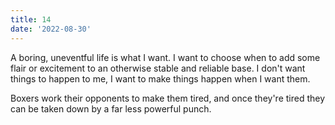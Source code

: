 ```yaml
---
title: 14
date: '2022-08-30'
---
```


A boring, uneventful life is what I want. I want to choose when to add some flair or excitement to an otherwise stable and reliable base. I don't want things to happen to me, I want to make things happen when I want them.

Boxers work their opponents to make them tired, and once they're tired they can be taken down by a far less powerful punch.

